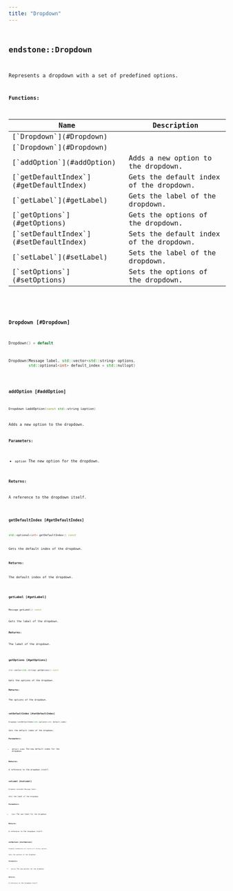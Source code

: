 ```yaml
---
title: "Dropdown"
---
```


## <code className="doc-symbol doc-symbol-class"/> endstone::Dropdown

Represents a dropdown with a set of predefined options.


















**Functions:**

<table>
<thead>
   <tr>
      <th>Name</th>
      <th>Description</th>
   </tr>
</thead>
<tbody>
<tr key="classendstone_1_1_dropdown_1ad095868e59dd8f5cac7ce788c7038977">
    <td>[`Dropdown`](#Dropdown)</td>
    <td></td>
</tr>
<tr key="classendstone_1_1_dropdown_1ac91f43ee6f2a4a562564a4fa09d4090a">
    <td>[`Dropdown`](#Dropdown)</td>
    <td></td>
</tr>
<tr key="classendstone_1_1_dropdown_1a76a20ab311120e240b6d552ef2741061">
    <td>[`addOption`](#addOption)</td>
    <td>Adds a new option to the dropdown.</td>
</tr>
<tr key="classendstone_1_1_dropdown_1a2783fb46d09ac9838ffbc1064c8b79e8">
    <td>[`getDefaultIndex`](#getDefaultIndex)</td>
    <td>Gets the default index of the dropdown.</td>
</tr>
<tr key="classendstone_1_1_dropdown_1a424095abea8be681ef3ebc756663b879">
    <td>[`getLabel`](#getLabel)</td>
    <td>Gets the label of the dropdown.</td>
</tr>
<tr key="classendstone_1_1_dropdown_1a3ff3209113ca1d2d2794290e7da8a595">
    <td>[`getOptions`](#getOptions)</td>
    <td>Gets the options of the dropdown.</td>
</tr>
<tr key="classendstone_1_1_dropdown_1a370ff769dafb86ac4ed83ddef6e3b4b4">
    <td>[`setDefaultIndex`](#setDefaultIndex)</td>
    <td>Sets the default index of the dropdown.</td>
</tr>
<tr key="classendstone_1_1_dropdown_1aaa0a076f154e39e44f50e958e8f78190">
    <td>[`setLabel`](#setLabel)</td>
    <td>Sets the label of the dropdown.</td>
</tr>
<tr key="classendstone_1_1_dropdown_1a18413db278b9d46f4d56e3db0b11520c">
    <td>[`setOptions`](#setOptions)</td>
    <td>Sets the options of the dropdown.</td>
</tr>
</tbody>
</table>

### <code className="doc-symbol doc-symbol-function"/> Dropdown [#Dropdown]



```cpp
Dropdown() = default
```

```cpp
Dropdown(Message label, std::vector<std::string> options,
         std::optional<int> default_index = std::nullopt)
```
### <code className="doc-symbol doc-symbol-function"/> addOption [#addOption]

```cpp
Dropdown &addOption(const std::string &option)
```

Adds a new option to the dropdown.





**Parameters:**


* `option` The new option for the dropdown. 



**Returns:**

A reference to the dropdown itself. 





        
### <code className="doc-symbol doc-symbol-function"/> getDefaultIndex [#getDefaultIndex]

```cpp
std::optional<int> getDefaultIndex() const
```

Gets the default index of the dropdown.





**Returns:**

The default index of the dropdown. 





        
### <code className="doc-symbol doc-symbol-function"/> getLabel [#getLabel]

```cpp
Message getLabel() const
```

Gets the label of the dropdown.





**Returns:**

The label of the dropdown. 





        
### <code className="doc-symbol doc-symbol-function"/> getOptions [#getOptions]

```cpp
std::vector<std::string> getOptions() const
```

Gets the options of the dropdown.





**Returns:**

The options of the dropdown. 





        
### <code className="doc-symbol doc-symbol-function"/> setDefaultIndex [#setDefaultIndex]

```cpp
Dropdown &setDefaultIndex(std::optional<int> default_index)
```

Sets the default index of the dropdown.





**Parameters:**


* `default_index` The new default index for the dropdown. 



**Returns:**

A reference to the dropdown itself. 





        
### <code className="doc-symbol doc-symbol-function"/> setLabel [#setLabel]

```cpp
Dropdown &setLabel(Message label)
```

Sets the label of the dropdown.





**Parameters:**


* `label` The new label for the dropdown. 



**Returns:**

A reference to the dropdown itself. 





        
### <code className="doc-symbol doc-symbol-function"/> setOptions [#setOptions]

```cpp
Dropdown &setOptions(std::vector<std::string> options)
```

Sets the options of the dropdown.





**Parameters:**


* `options` The new options for the dropdown. 



**Returns:**

A reference to the dropdown itself. 





        